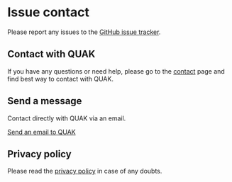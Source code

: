 
# Issue contact

Please report any issues to the [GitHub issue tracker](https://github.com/Walikuperek/quak-docs/issues).

## Contact with QUAK

If you have any questions or need help, please go to the [contact](/contact) page and find best way to contact with QUAK.

## Send a message

Contact directly with QUAK via an email.

<Spacer />
<a className="bg-violet-500 hover:bg-violet-400 text-white rounded-2xl p-2 font-bold" href="mailto:k.walczak@quak.com.pl">Send an email to QUAK</a>

## Privacy policy

Please read the [privacy policy](/privacy-policy) in case of any doubts.
